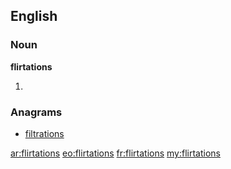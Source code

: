 ==English==

===Noun===
'''flirtations'''

# {{plural of|[[flirtation]]}}

===Anagrams===
* [[filtrations#English|filtrations]]

[[ar:flirtations]]
[[eo:flirtations]]
[[fr:flirtations]]
[[my:flirtations]]